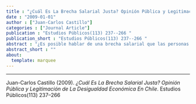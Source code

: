 ```yaml
---
title : "¿Cuál Es La Brecha Salarial Justa? Opinión Pública y Legitimación de La Desigualdad Económica En Chile"
date : "2009-01-01"
author : ["Juan-Carlos Castillo"]
categories : ["Journal Article"]
publication : "Estudios Públicos(113) 237--266 "
publication_short : "Estudios Públicos(113) 237--266 "
abstract : "¿Es posible hablar de una brecha salarial que las personas consideren justa? El presente trabajo aborda esta pregunta desde un punto de vista empírico, en la línea de estudios conocida como investigación en justicia social. Para ello se centra en el análisis de dos aspectos principales: (1) la brecha salarial percibida y la brecha considerada justa para ocupaciones de alto y bajo estatus, y (2) la influencia del ingreso económico, la satisfacción con el ingreso, e ideologías de justicia en la determinación de la brecha justa. Los datos estudiados corresponden a la encuesta del Proyecto Internacional en Justicia Social (International Social Justice Project, ISJP), en la que Chile participó el año 2007. Resultados del análisis multivariado indican que hay signos de consenso respecto de la brecha salarial considerada justa en la población, lo que apoya argumentos en la dirección de la legitimación de la desigualdad."
abstract_short : ""
about:
  template: marquee
---
```

---


::: {.callout-note title="How to cite this work"}

Juan-Carlos Castillo (2009). *¿Cuál Es La Brecha Salarial Justa? Opinión Pública y Legitimación de La Desigualdad Económica En Chile*. Estudios Públicos(113) 237--266 

:::

